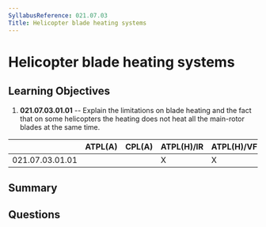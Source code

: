 ```yaml
---
SyllabusReference: 021.07.03
Title: Helicopter blade heating systems
---
```


# Helicopter blade heating systems

## Learning Objectives

1. **021.07.03.01.01** -- Explain the limitations on blade heating and the fact
   that on some helicopters the heating does not heat all the main-rotor blades
   at the same time.

|                 | ATPL(A) | CPL(A) | ATPL(H)/IR | ATPL(H)/VFR | CPL(H) | IR  | CBIR(A) |
| --------------- | ------- | ------ | ---------- | ----------- | ------ | --- | ------- |
| 021.07.03.01.01 |         |        | X          | X           | X      |     |         |

## Summary

## Questions
